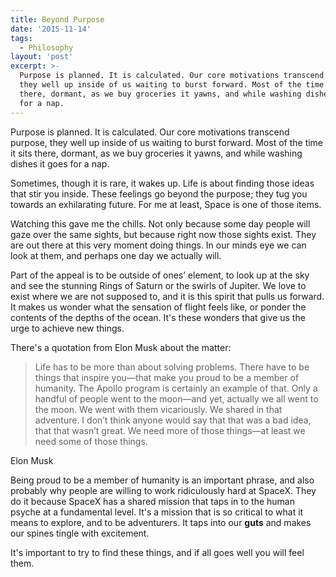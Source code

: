 ```yaml
---
title: Beyond Purpose
date: '2015-11-14'
tags:
  - Philosophy
layout: 'post'
excerpt: >-
  Purpose is planned. It is calculated. Our core motivations transcend purpose,
  they well up inside of us waiting to burst forward. Most of the time it sits
  there, dormant, as we buy groceries it yawns, and while washing dishes it goes
  for a nap.
---
```


Purpose is planned. It is calculated. Our core motivations transcend purpose,
they well up inside of us waiting to burst forward. Most of the time it sits
there, dormant, as we buy groceries it yawns, and while washing dishes it goes
for a nap.

Sometimes, though it is rare, it wakes up. Life is about finding those ideas
that stir you inside. These feelings go beyond the purpose; they tug you towards
an exhilarating future. For me at least, Space is one of those items.

<ReactPlayer
  url="https://player.vimeo.com/video/108650530"
  width="100%"
  height="300px"
/>

Watching this gave me the chills. Not only because some day people will gaze
over the same sights, but because right now those sights exist. They are out
there at this very moment doing things. In our minds eye we can look at them,
and perhaps one day we actually will.

Part of the appeal is to be outside of ones’ element, to look up at the sky and
see the stunning Rings of Saturn or the swirls of Jupiter. We love to exist
where we are not supposed to, and it is this spirit that pulls us forward. It
makes us wonder what the sensation of flight feels like, or ponder the contents
of the depths of the ocean. It's these wonders that give us the urge to achieve
new things.

There's a quotation from Elon Musk about the matter:

> Life has to be more than about solving problems. There have to be things that
> inspire you—that make you proud to be a member of humanity. The Apollo program
> is certainly an example of that. Only a handful of people went to the moon—and
> yet, actually we all went to the moon. We went with them vicariously. We shared
> in that adventure. I don’t think anyone would say that that was a bad idea, that
> that wasn’t great. We need more of those things—at least we need some of those
> things.

Elon Musk

Being proud to be a member of humanity is an important phrase, and also probably
why people are willing to work ridiculously hard at SpaceX. They do it because
SpaceX has a shared mission that taps in to the human psyche at a fundamental
level. It's a mission that is so critical to what it means to explore, and to be
adventurers. It taps into our **guts** and makes our spines tingle with
excitement.

It's important to try to find these things, and if all goes well you will feel
them.
